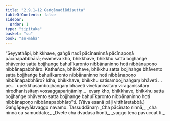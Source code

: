 ```yaml
---
title: "2.9.1–12 Gaṅgānadīādisutta"
tableOfContents: false
sidebar:
  order: 1
type: "tipitaka"
basket: "su"
book: "sn-maha"
---
```



<DynamicBreadcrumb />

<Division number="258–269" book="sn-maha" bookNo="14">

<Paragraph number="700" book="sn-maha">
“Seyyathāpi, bhikkhave, gaṅgā nadī pācīnaninnā pācīnapoṇā pācīnapabbhārā; evameva kho, bhikkhave, bhikkhu satta bojjhaṅge bhāvento satta bojjhaṅge bahulīkaronto nibbānaninno hoti nibbānapoṇo nibbānapabbhāro. Kathañca, bhikkhave, bhikkhu satta bojjhaṅge bhāvento satta bojjhaṅge bahulīkaronto nibbānaninno hoti nibbānapoṇo nibbānapabbhāro? Idha, bhikkhave, bhikkhu satisambojjhaṅgaṃ bhāveti …pe…  upekkhāsambojjhaṅgaṃ bhāveti vivekanissitaṃ virāganissitaṃ nirodhanissitaṃ vossaggapariṇāmiṃ…  evaṃ kho, bhikkhave, bhikkhu satta bojjhaṅge bhāvento satta bojjhaṅge bahulīkaronto nibbānaninno hoti nibbānapoṇo nibbānapabbhāro”ti. (Yāva esanā pāḷi vitthāretabbā.)

</Paragraph>
</Division>

<Paragraph number="701" type="center" book="sn-maha">
Gaṅgāpeyyālavaggo navamo.



</Paragraph>

<Paragraph number="702" type="center" book="sn-maha">
Tassuddānaṃ


</Paragraph>

<Paragraph number="703" type="verses" book="sn-maha">
_Cha pācīnato ninnā,_  
_cha ninnā ca samuddato;_  
_Dvete cha dvādasa honti,_  
_vaggo tena pavuccatīti._
</Paragraph>